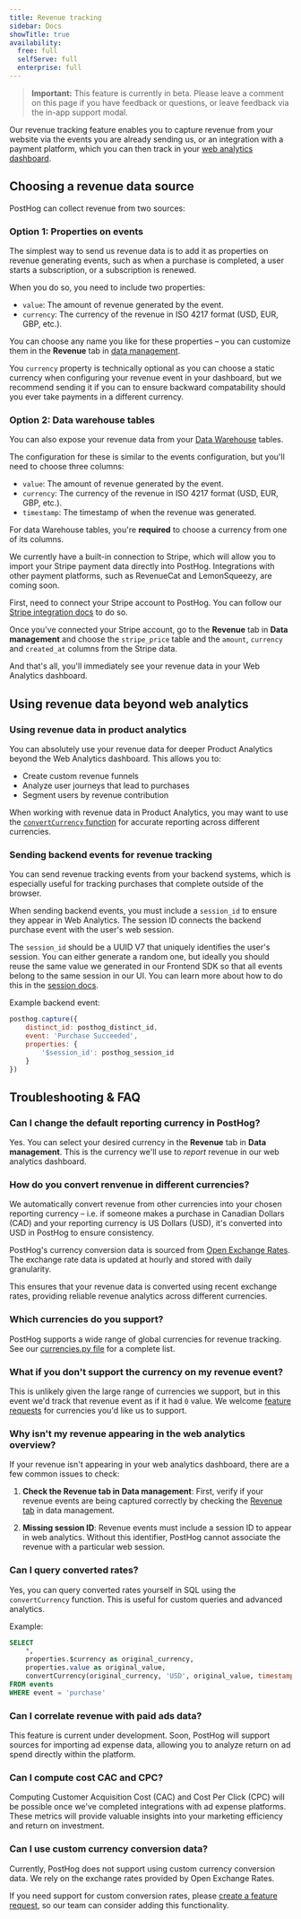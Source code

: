 ```yaml
---
title: Revenue tracking
sidebar: Docs
showTitle: true
availability:
  free: full
  selfServe: full
  enterprise: full
---
```



> **Important:** This feature is currently in beta. Please leave a comment on this page if you have feedback or questions, or leave feedback via the in-app support modal.

Our revenue tracking feature enables you to capture revenue from your website via the events you are already sending us, or an integration with a payment platform, which you can then track in your [web analytics dashboard](https://app.posthog.com/web).

## Choosing a revenue data source

PostHog can collect revenue from two sources:

### Option 1: Properties on events

The simplest way to send us revenue data is to add it as properties on revenue generating events, such as when a purchase is completed, a user starts a subscription, or a subscription is renewed.

When you do so, you need to include two properties:

- `value`: The amount of revenue generated by the event.
- `currency`: The currency of the revenue in ISO 4217 format (USD, EUR, GBP, etc.).

You can choose any name you like for these properties – you can customize them in the **Revenue** tab in [data management](https://app.posthog.com/data-management/revenue).

You `currency` property is technically optional as you can choose a static currency when configuring your revenue event in your dashboard, but we recommend sending it if you can to ensure backward compatability should you ever take payments in a different currency.

### Option 2: Data warehouse tables

You can also expose your revenue data from your [Data Warehouse](/data-warehouse) tables.

The configuration for these is similar to the events configuration, but you'll need to choose three columns:
- `value`: The amount of revenue generated by the event.
- `currency`: The currency of the revenue in ISO 4217 format (USD, EUR, GBP, etc.).
- `timestamp`: The timestamp of when the revenue was generated.

For data Warehouse tables, you're **required** to choose a currency from one of its columns.

We currently have a built-in connection to Stripe, which will allow you to import your Stripe payment data directly into PostHog. Integrations with other payment platforms, such as RevenueCat and LemonSqueezy, are coming soon.

First, need to connect your Stripe account to PostHog. You can follow our [Stripe integration docs](/tutorials/stripe-reports) to do so.

Once you've connected your Stripe account, go to the **Revenue** tab in **Data management** and choose the `stripe_price` table and the `amount`, `currency` and `created_at` columns from the Stripe data.

And that's all, you'll immediately see your revenue data in your Web Analytics dashboard.

## Using revenue data beyond web analytics

### Using revenue data in product analytics

You can absolutely use your revenue data for deeper Product Analytics beyond the Web Analytics dashboard. This allows you to:

- Create custom revenue funnels
- Analyze user journeys that lead to purchases
- Segment users by revenue contribution

When working with revenue data in Product Analytics, you may want to use the [`convertCurrency` function](#querying-converted-rates) for accurate reporting across different currencies.

### Sending backend events for revenue tracking

You can send revenue tracking events from your backend systems, which is especially useful for tracking purchases that complete outside of the browser.

When sending backend events, you must include a `session_id` to ensure they appear in Web Analytics. The session ID connects the backend purchase event with the user's web session.

The `session_id` should be a UUID V7 that uniquely identifies the user's session.
You can either generate a random one, but ideally you should reuse the same value we generated in our Frontend SDK so that all events belong to the same session in our UI.
You can learn more about how to do this in the [session docs](/docs/data/sessions#server-sdks-and-sessions).

Example backend event:
```javascript
posthog.capture({
    distinct_id: posthog_distinct_id,
    event: 'Purchase Succeeded',
    properties: {
        '$session_id': posthog_session_id
    }
})
```

## Troubleshooting & FAQ

### Can I change the default reporting currency in PostHog?

Yes. You can select your desired currency in the **Revenue** tab in **Data management**. This is the currency we'll use to *report* revenue in our web analytics dashboard.

### How do you convert renvenue in different currencies?

We automatically convert revenue from other currencies into your chosen reporting currency – i.e. if someone makes a purchase in Canadian Dollars (CAD) and your reporting currency is US Dollars (USD), it's converted into USD in PostHog to ensure consistency.

PostHog's currency conversion data is sourced from [Open Exchange Rates](https://openexchangerates.org/). The exchange rate data is updated at hourly and stored with daily granularity.

This ensures that your revenue data is converted using recent exchange rates, providing reliable revenue analytics across different currencies.

### Which currencies do you support?

PostHog supports a wide range of global currencies for revenue tracking. See our [currencies.py file](https://github.com/PostHog/posthog/blob/master/posthog/models/exchange_rate/currencies.py) for a complete list.

### What if you don't support the currency on my revenue event?

This is unlikely given the large range of currencies we support, but in this event we'd track that revenue event as if it had `0` value. We welcome [feature requests](https://github.com/PostHog/posthog/issues/new?assignees=&labels=feature&template=feature_request.md&title=) for currencies you'd like us to support.

### Why isn't my revenue appearing in the web analytics overview?

If your revenue isn't appearing in your web analytics dashboard, there are a few common issues to check:

1. **Check the Revenue tab in Data management**: First, verify if your revenue events are being captured correctly by checking the [Revenue tab](https://app.posthog.com/data-management/revenue) in data management.

2. **Missing session ID**: Revenue events must include a session ID to appear in web analytics. Without this identifier, PostHog cannot associate the revenue with a particular web session.

### Can I query converted rates?

Yes, you can query converted rates yourself in SQL using the `convertCurrency` function. This is useful for custom queries and advanced analytics.

Example:

```sql
SELECT 
    *,
    properties.$currency as original_currency,
    properties.value as original_value,
    convertCurrency(original_currency, 'USD', original_value, timestamp) as value_usd
FROM events
WHERE event = 'purchase'
```

### Can I correlate revenue with paid ads data?

This feature is current under development. Soon, PostHog will support sources for importing ad expense data, allowing you to analyze return on ad spend directly within the platform.

###  Can I compute cost CAC and CPC?

Computing Customer Acquisition Cost (CAC) and Cost Per Click (CPC) will be possible once we've completed integrations with ad expense platforms. These metrics will provide valuable insights into your marketing efficiency and return on investment.

### Can I use custom currency conversion data?

Currently, PostHog does not support using custom currency conversion data. We rely on the exchange rates provided by Open Exchange Rates.

If you need support for custom conversion rates, please [create a feature request](https://github.com/PostHog/posthog/issues/new?assignees=&labels=feature&template=feature_request.md&title=), so our team can consider adding this functionality.
